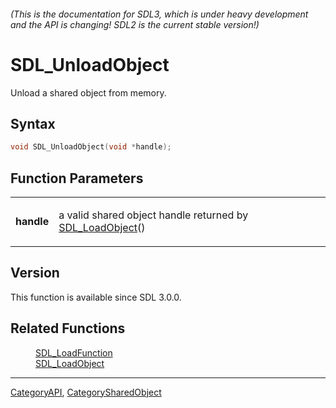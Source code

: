 ====== (This is the documentation for SDL3, which is under heavy development and the API is changing! SDL2 is the current stable version!) ======
= SDL_UnloadObject =

Unload a shared object from memory.

== Syntax ==

<syntaxhighlight lang='c'>
void SDL_UnloadObject(void *handle);
</syntaxhighlight>

== Function Parameters ==

{|
|'''handle'''
|a valid shared object handle returned by [[SDL_LoadObject]]()
|}

== Version ==

This function is available since SDL 3.0.0.

== Related Functions ==

:[[SDL_LoadFunction]]
:[[SDL_LoadObject]]

----
[[CategoryAPI]], [[CategorySharedObject]]


